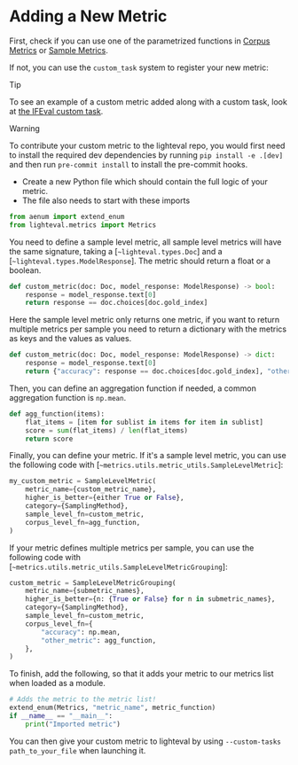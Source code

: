 # Adding a New Metric

First, check if you can use one of the parametrized functions in
[Corpus Metrics](package_reference/metrics#corpus-metrics) or
[Sample Metrics](package_reference/metrics#sample-metrics).

If not, you can use the `custom_task` system to register your new metric:

> [!TIP]
> To see an example of a custom metric added along with a custom task, look at <a href="">the IFEval custom task</a>.


> [!WARNING]
> To contribute your custom metric to the lighteval repo, you would first need
> to install the required dev dependencies by running `pip install -e .[dev]`
> and then run `pre-commit install` to install the pre-commit hooks.

- Create a new Python file which should contain the full logic of your metric.
- The file also needs to start with these imports

```python
from aenum import extend_enum
from lighteval.metrics import Metrics
```

You need to define a sample level metric, all sample level metrics will have the same signature, taking a
[`~lighteval.types.Doc`] and a [`~lighteval.types.ModelResponse`]. The metric should return a float or a
boolean.

```python
def custom_metric(doc: Doc, model_response: ModelResponse) -> bool:
    response = model_response.text[0]
    return response == doc.choices[doc.gold_index]
```

Here the sample level metric only returns one metric, if you want to return multiple metrics per sample you need to return a dictionary with the metrics as keys and the values as values.

```python
def custom_metric(doc: Doc, model_response: ModelResponse) -> dict:
    response = model_response.text[0]
    return {"accuracy": response == doc.choices[doc.gold_index], "other_metric": 0.5}
```

Then, you can define an aggregation function if needed, a common aggregation function is `np.mean`.

```python
def agg_function(items):
    flat_items = [item for sublist in items for item in sublist]
    score = sum(flat_items) / len(flat_items)
    return score
```

Finally, you can define your metric. If it's a sample level metric, you can use the following code
with [`~metrics.utils.metric_utils.SampleLevelMetric`]:

```python
my_custom_metric = SampleLevelMetric(
    metric_name={custom_metric_name},
    higher_is_better={either True or False},
    category={SamplingMethod},
    sample_level_fn=custom_metric,
    corpus_level_fn=agg_function,
)
```

If your metric defines multiple metrics per sample, you can use the following code
with [`~metrics.utils.metric_utils.SampleLevelMetricGrouping`]:

```python
custom_metric = SampleLevelMetricGrouping(
    metric_name={submetric_names},
    higher_is_better={n: {True or False} for n in submetric_names},
    category={SamplingMethod},
    sample_level_fn=custom_metric,
    corpus_level_fn={
        "accuracy": np.mean,
        "other_metric": agg_function,
    },
)
```

To finish, add the following, so that it adds your metric to our metrics list
when loaded as a module.

```python
# Adds the metric to the metric list!
extend_enum(Metrics, "metric_name", metric_function)
if __name__ == "__main__":
    print("Imported metric")
```

You can then give your custom metric to lighteval by using `--custom-tasks
path_to_your_file` when launching it.
